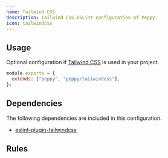 ```yaml
---
name: Tailwind CSS
description: Tailwind CSS ESLint configuration of Peppy.
icon: tailwindcss
---
```


## Usage

Optional configuration if [Tailwind CSS](https://tailwindcss.com/) is used in your project.

```js
module.exports = {
  extends: ["peppy", "peppy/tailwindcss"],
};
```

## Dependencies

The following dependencies are included in this configuration.

- [eslint-plugin-tailwindcss](https://github.com/francoismassart/eslint-plugin-tailwindcss)

## Rules

<Rules configName="tailwindcss" />
